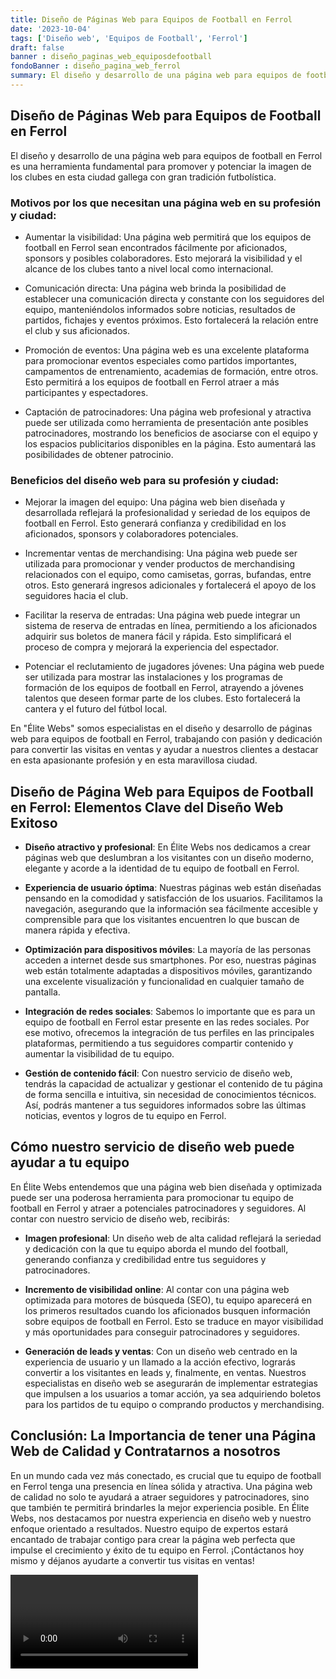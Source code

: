 ```yaml
---
title: Diseño de Páginas Web para Equipos de Football en Ferrol
date: '2023-10-04'
tags: ['Diseño web', 'Equipos de Football', 'Ferrol']
draft: false
banner : diseño_paginas_web_equiposdefootball
fondoBanner : diseño_pagina_web_ferrol
summary: El diseño y desarrollo de una página web para equipos de football en Ferrol es una herramienta fundamental para promover y potenciar la imagen de los clubes en esta ciudad gallega con gran tradición futbolística.
---
```


## Diseño de Páginas Web para Equipos de Football en Ferrol

El diseño y desarrollo de una página web para equipos de football en Ferrol es una herramienta fundamental para promover y potenciar la imagen de los clubes en esta ciudad gallega con gran tradición futbolística.

### Motivos por los que necesitan una página web en su profesión y ciudad:

- Aumentar la visibilidad: Una página web permitirá que los equipos de football en Ferrol sean encontrados fácilmente por aficionados, sponsors y posibles colaboradores. Esto mejorará la visibilidad y el alcance de los clubes tanto a nivel local como internacional.

- Comunicación directa: Una página web brinda la posibilidad de establecer una comunicación directa y constante con los seguidores del equipo, manteniéndolos informados sobre noticias, resultados de partidos, fichajes y eventos próximos. Esto fortalecerá la relación entre el club y sus aficionados.

- Promoción de eventos: Una página web es una excelente plataforma para promocionar eventos especiales como partidos importantes, campamentos de entrenamiento, academias de formación, entre otros. Esto permitirá a los equipos de football en Ferrol atraer a más participantes y espectadores.

- Captación de patrocinadores: Una página web profesional y atractiva puede ser utilizada como herramienta de presentación ante posibles patrocinadores, mostrando los beneficios de asociarse con el equipo y los espacios publicitarios disponibles en la página. Esto aumentará las posibilidades de obtener patrocinio.

### Beneficios del diseño web para su profesión y ciudad:

- Mejorar la imagen del equipo: Una página web bien diseñada y desarrollada reflejará la profesionalidad y seriedad de los equipos de football en Ferrol. Esto generará confianza y credibilidad en los aficionados, sponsors y colaboradores potenciales.

- Incrementar ventas de merchandising: Una página web puede ser utilizada para promocionar y vender productos de merchandising relacionados con el equipo, como camisetas, gorras, bufandas, entre otros. Esto generará ingresos adicionales y fortalecerá el apoyo de los seguidores hacia el club.

- Facilitar la reserva de entradas: Una página web puede integrar un sistema de reserva de entradas en línea, permitiendo a los aficionados adquirir sus boletos de manera fácil y rápida. Esto simplificará el proceso de compra y mejorará la experiencia del espectador.

- Potenciar el reclutamiento de jugadores jóvenes: Una página web puede ser utilizada para mostrar las instalaciones y los programas de formación de los equipos de football en Ferrol, atrayendo a jóvenes talentos que deseen formar parte de los clubes. Esto fortalecerá la cantera y el futuro del fútbol local.

En "Élite Webs" somos especialistas en el diseño y desarrollo de páginas web para equipos de football en Ferrol, trabajando con pasión y dedicación para convertir las visitas en ventas y ayudar a nuestros clientes a destacar en esta apasionante profesión y en esta maravillosa ciudad.

<GifSeo />

<Cta />

## Diseño de Página Web para Equipos de Football en Ferrol: Elementos Clave del Diseño Web Exitoso

- **Diseño atractivo y profesional**: En Élite Webs nos dedicamos a crear páginas web que deslumbran a los visitantes con un diseño moderno, elegante y acorde a la identidad de tu equipo de football en Ferrol.

- **Experiencia de usuario óptima**: Nuestras páginas web están diseñadas pensando en la comodidad y satisfacción de los usuarios. Facilitamos la navegación, asegurando que la información sea fácilmente accesible y comprensible para que los visitantes encuentren lo que buscan de manera rápida y efectiva.

- **Optimización para dispositivos móviles**: La mayoría de las personas acceden a internet desde sus smartphones. Por eso, nuestras páginas web están totalmente adaptadas a dispositivos móviles, garantizando una excelente visualización y funcionalidad en cualquier tamaño de pantalla.

- **Integración de redes sociales**: Sabemos lo importante que es para un equipo de football en Ferrol estar presente en las redes sociales. Por ese motivo, ofrecemos la integración de tus perfiles en las principales plataformas, permitiendo a tus seguidores compartir contenido y aumentar la visibilidad de tu equipo.

- **Gestión de contenido fácil**: Con nuestro servicio de diseño web, tendrás la capacidad de actualizar y gestionar el contenido de tu página de forma sencilla e intuitiva, sin necesidad de conocimientos técnicos. Así, podrás mantener a tus seguidores informados sobre las últimas noticias, eventos y logros de tu equipo en Ferrol.

## Cómo nuestro servicio de diseño web puede ayudar a tu equipo

En Élite Webs entendemos que una página web bien diseñada y optimizada puede ser una poderosa herramienta para promocionar tu equipo de football en Ferrol y atraer a potenciales patrocinadores y seguidores. Al contar con nuestro servicio de diseño web, recibirás:

- **Imagen profesional**: Un diseño web de alta calidad reflejará la seriedad y dedicación con la que tu equipo aborda el mundo del football, generando confianza y credibilidad entre tus seguidores y patrocinadores.

- **Incremento de visibilidad online**: Al contar con una página web optimizada para motores de búsqueda (SEO), tu equipo aparecerá en los primeros resultados cuando los aficionados busquen información sobre equipos de football en Ferrol. Esto se traduce en mayor visibilidad y más oportunidades para conseguir patrocinadores y seguidores.

- **Generación de leads y ventas**: Con un diseño web centrado en la experiencia de usuario y un llamado a la acción efectivo, lograrás convertir a los visitantes en leads y, finalmente, en ventas. Nuestros especialistas en diseño web se asegurarán de implementar estrategias que impulsen a los usuarios a tomar acción, ya sea adquiriendo boletos para los partidos de tu equipo o comprando productos y merchandising.

## Conclusión: La Importancia de tener una Página Web de Calidad y Contratarnos a nosotros

En un mundo cada vez más conectado, es crucial que tu equipo de football en Ferrol tenga una presencia en línea sólida y atractiva. Una página web de calidad no solo te ayudará a atraer seguidores y patrocinadores, sino que también te permitirá brindarles la mejor experiencia posible. En Élite Webs, nos destacamos por nuestra experiencia en diseño web y nuestro enfoque orientado a resultados. Nuestro equipo de expertos estará encantado de trabajar contigo para crear la página web perfecta que impulse el crecimiento y éxito de tu equipo en Ferrol. ¡Contáctanos hoy mismo y déjanos ayudarte a convertir tus visitas en ventas!

<Video />

<CtaBot job='Equipos de Football' city='Ferrol'/>

<Gmaps query='Ferrol+españa+maps' />